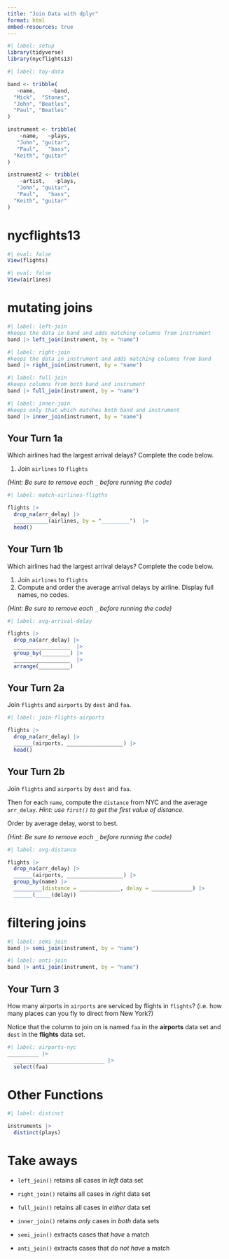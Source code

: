 ---
title: "Join Data with dplyr"
format: html
embed-resources: true
---

```{r setup}
#| label: setup
library(tidyverse)
library(nycflights13)
```


```{r}
#| label: toy-data

band <- tribble(
   ~name,     ~band,
  "Mick",  "Stones",
  "John", "Beatles",
  "Paul", "Beatles"
)

instrument <- tribble(
    ~name,   ~plays,
   "John", "guitar",
   "Paul",   "bass",
  "Keith", "guitar"
)

instrument2 <- tribble(
    ~artist,   ~plays,
   "John", "guitar",
   "Paul",   "bass",
  "Keith", "guitar"
)
```

# nycflights13

<!-- Note - we don't want to evaluate the `View` functions when we render the document. -->

```{r}
#| eval: false
View(flights)
```

```{r}
#| eval: false
View(airlines)
```


# mutating joins

```{r}
#| label: left-join
#keeps the data in band and adds matching columns from instrument
band |> left_join(instrument, by = "name")
```


```{r}
#| label: right-join
#keeps the data in instrument and adds matching columns from band
band |> right_join(instrument, by = "name")
```


```{r}
#| label: full-join
#keeps columns from both band and instrument
band |> full_join(instrument, by = "name")
```


```{r}
#| label: inner-join
#keeps only that which matches both band and instrument
band |> inner_join(instrument, by = "name")
```


## Your Turn 1a

Which airlines had the largest arrival delays? Complete the code below.

1. Join `airlines` to `flights`

*(Hint: Be sure to remove each `_` before running the code)*

```{r}
#| label: match-airlines-fligths

flights |>
  drop_na(arr_delay) |>
  ___________(airlines, by = "_________")  |>
  head() 
```

## Your Turn 1b

Which airlines had the largest arrival delays? Complete the code below.

1. Join `airlines` to `flights`
2. Compute and order the average arrival delays by airline. Display full names, no codes.

*(Hint: Be sure to remove each `_` before running the code)*

```{r}
#| label: avg-arrival-delay

flights |>
  drop_na(arr_delay) |>
  __________________  |>
  group_by(_________) |>
  __________________  |>
  arrange(__________) 
```

## Your Turn 2a

Join `flights` and `airports` by `dest` and `faa`. 


```{r}
#| label: join-flights-airports

flights |> 
  drop_na(arr_delay) |>
  ______(airports, __________________) |>
  head()
```


## Your Turn 2b

Join `flights` and `airports` by `dest` and `faa`. 

Then for each `name`, compute the `distance` from NYC and the average `arr_delay`.  *Hint: use `first()` to get the first value of distance.*

Order by average delay, worst to best.

*(Hint: Be sure to remove each `_` before running the code)*

```{r}
#| label: avg-distance

flights |> 
  drop_na(arr_delay) |>
  ______(airports, __________________) |>
  group_by(name) |>
  _________(distance = _____________, delay = _____________) |>
  ______(_____(delay))

```



# filtering joins

```{r}
#| label: semi-join
band |> semi_join(instrument, by = "name")
```


```{r}
#| label: anti-join
band |> anti_join(instrument, by = "name")
```

## Your Turn 3

How many airports in `airports` are serviced by flights in `flights`? (i.e. how many places can you fly to direct from New York?) 

Notice that the column to join on is named `faa` in the **airports** data set and `dest` in the **flights** data set.

```{r}
#| label: airports-nyc
__________ |>
  _____________________________ |>
  select(faa)
```


# Other Functions  

```{r}
#| label: distinct

instruments |> 
  distinct(plays)
```


# Take aways

* `left_join()` retains all cases in _left_ data set
* `right_join()` retains all cases in _right_ data set
* `full_join()` retains all cases in _either_ data set
* `inner_join()` retains _only_ cases in _both_ data sets

* `semi_join()` extracts cases that _have_ a match
* `anti_join()` extracts cases that _do not have_ a match 



